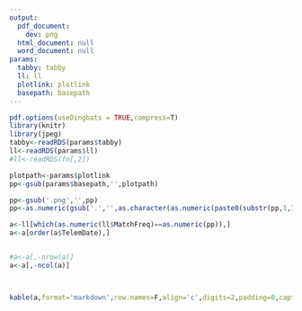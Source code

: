 ---
output:
  pdf_document:
    dev: png
  html_document: null
  word_document: null
params:
  tabby: tabby
  ll: ll
  plotlink: plotlink
  basepath: basepath
---

\pdfminorversion=5 
\pdfcompresslevel=9
\pdfobjcompresslevel=2

```{r,echo=F,include=FALSE}
pdf.options(useDingbats = TRUE,compress=T)
library(knitr)
library(jpeg)
tabby<-readRDS(params$tabby)
ll<-readRDS(params$ll)
#ll<-readRDS(fn[,2])
```

\begin{figure}[h]
\centerline{\includegraphics{`r params$plotlink`}}
\end{figure}

```{r,echo=F,warning=FALSE}
plotpath<-params$plotlink
pp<-gsub(params$basepath,'',plotpath)

pp<-gsub('.png','',pp)
pp<-as.numeric(gsub('.','',as.character(as.numeric(paste0(substr(pp,1,3),'.',substr(pp,4,7)))),fixed=T))

a<-ll[which(as.numeric(ll$MatchFreq)==as.numeric(pp)),]
a<-a[order(a$TelemDate),]


#a<-a[,-nrow(a)]
a<-a[,-ncol(a)]



kable(a,format='markdown',row.names=F,align='c',digits=2,padding=0,caption='Recent Locations')
```

